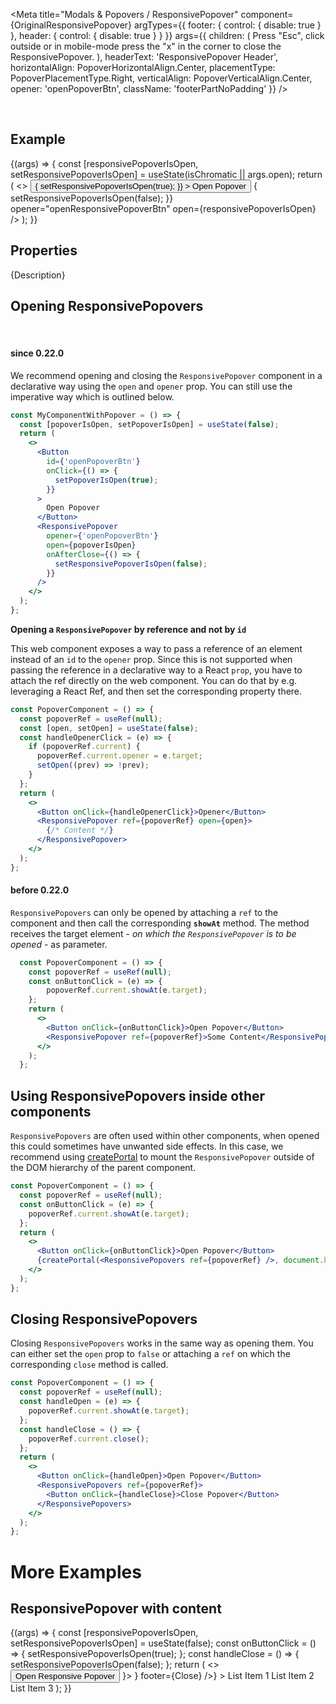 
<Meta
  title="Modals & Popovers / ResponsivePopover"
  component={OriginalResponsivePopover}
  argTypes={{
    footer: { control: { disable: true } },
    header: { control: { disable: true } }
  }}
  args={{
    children: (
      <Label>
        Press "Esc", click outside or in mobile-mode press the "x" in the corner to close the ResponsivePopover.
      </Label>
    ),
    headerText: 'ResponsivePopover Header',
    horizontalAlign: PopoverHorizontalAlign.Center,
    placementType: PopoverPlacementType.Right,
    verticalAlign: PopoverVerticalAlign.Center,
    opener: 'openPopoverBtn',
    className: 'footerPartNoPadding'
  }}
/>

<DocsHeader since="0.9.0" />

<br />

## Example

<Canvas>
  <Story name="Default">
    {(args) => {
      const [responsivePopoverIsOpen, setResponsivePopoverIsOpen] = useState(isChromatic || args.open);
      return (
        <>
          <Button
            id={'openResponsivePopoverBtn'}
            onClick={() => {
              setResponsivePopoverIsOpen(true);
            }}
          >
            Open Popover
          </Button>
          <ResponsivePopover
            {...args}
            onAfterClose={() => {
              setResponsivePopoverIsOpen(false);
            }}
            opener="openResponsivePopoverBtn"
            open={responsivePopoverIsOpen}
          />
        </>
      );
    }}
  </Story>
</Canvas>

## Properties

<ArgsTableWithNote story="Default" />

<Markdown>{Description}</Markdown>

<DomRefTable rows={ResponsivePopoverDomRef} />

## Opening ResponsivePopovers

<br />

#### since 0.22.0

We recommend opening and closing the `ResponsivePopover` component in a declarative way using the `open` and `opener` prop.
You can still use the imperative way which is outlined below.

```jsx
const MyComponentWithPopover = () => {
  const [popoverIsOpen, setPopoverIsOpen] = useState(false);
  return (
    <>
      <Button
        id={'openPopoverBtn'}
        onClick={() => {
          setPopoverIsOpen(true);
        }}
      >
        Open Popover
      </Button>
      <ResponsivePopover
        opener={'openPopoverBtn'}
        open={popoverIsOpen}
        onAfterClose={() => {
          setResponsivePopoverIsOpen(false);
        }}
      />
    </>
  );
};
```

**Opening a `ResponsivePopover` by reference and not by `id`**

This web component exposes a way to pass a reference of an element instead of an `id` to the `opener` prop. Since this is not supported when passing the reference in a declarative way to a React `prop`, you have to attach the ref directly on the web component.
You can do that by e.g. leveraging a React Ref, and then set the corresponding property there.

<MessageStrip
  hideCloseButton
  children="Changing properties outside of the React rendering cycle can lead to unwanted behavior, please be extra cautious when
  using this approach!"
/>

```jsx
const PopoverComponent = () => {
  const popoverRef = useRef(null);
  const [open, setOpen] = useState(false);
  const handleOpenerClick = (e) => {
    if (popoverRef.current) {
      popoverRef.current.opener = e.target;
      setOpen((prev) => !prev);
    }
  };
  return (
    <>
      <Button onClick={handleOpenerClick}>Opener</Button>
      <ResponsivePopover ref={popoverRef} open={open}>
        {/* Content */}
      </ResponsivePopover>
    </>
  );
};
```

#### before 0.22.0

`ResponsivePopovers` can only be opened by attaching a `ref` to the component and then call the corresponding **`showAt`** method. The method receives the target element - _on which the `ResponsivePopover` is to be opened_ - as parameter.

```jsx
  const PopoverComponent = () => {
    const popoverRef = useRef(null);
    const onButtonClick = (e) => {
        popoverRef.current.showAt(e.target);
    };
    return (
      <>
        <Button onClick={onButtonClick}>Open Popover</Button>
        <ResponsivePopover ref={popoverRef}>Some Content</ResponsivePopovers>
      </>
    );
  };
```

## Using ResponsivePopovers inside other components

`ResponsivePopovers` are often used within other components, when opened this could sometimes have unwanted side effects.
In this case, we recommend using [createPortal](https://reactjs.org/docs/portals.html) to mount the `ResponsivePopover` outside of the DOM hierarchy of the parent component.

```jsx
const PopoverComponent = () => {
  const popoverRef = useRef(null);
  const onButtonClick = (e) => {
    popoverRef.current.showAt(e.target);
  };
  return (
    <>
      <Button onClick={onButtonClick}>Open Popover</Button>
      {createPortal(<ResponsivePopovers ref={popoverRef} />, document.body)}
    </>
  );
};
```

## Closing ResponsivePopovers

Closing `ResponsivePopovers` works in the same way as opening them.
You can either set the `open` prop to `false` or attaching a `ref` on which the corresponding `close` method is called.

```jsx
const PopoverComponent = () => {
  const popoverRef = useRef(null);
  const handleOpen = (e) => {
    popoverRef.current.showAt(e.target);
  };
  const handleClose = () => {
    popoverRef.current.close();
  };
  return (
    <>
      <Button onClick={handleOpen}>Open Popover</Button>
      <ResponsivePopovers ref={popoverRef}>
        <Button onClick={handleClose}>Close Popover</Button>
      </ResponsivePopovers>
    </>
  );
};
```

# More Examples

## ResponsivePopover with content

<Canvas>
  <Story name="with content">
    {(args) => {
      const [responsivePopoverIsOpen, setResponsivePopoverIsOpen] = useState(false);
      const onButtonClick = () => {
        setResponsivePopoverIsOpen(true);
      };
      const handleClose = () => {
        setResponsivePopoverIsOpen(false);
      };
      return (
        <>
          <Button id="respPopoverBtn2" onClick={onButtonClick}>
            Open Responsive Popover
          </Button>
          <ResponsivePopover
            {...args}
            className={clsx('headerPartNoPadding', args.className)}
            opener="respPopoverBtn2"
            open={responsivePopoverIsOpen}
            onAfterClose={handleClose}
            header={
              <Bar endContent={<Icon name="settings" />}>
                <Title>Popover</Title>
              </Bar>
            }
            footer={<Bar endContent={<Button onClick={handleClose}>Close</Button>} />}
          >
            <List style={{ width: '200px' }}>
              <StandardListItem additionalText="3">List Item 1</StandardListItem>
              <StandardListItem additionalText="2">List Item 2</StandardListItem>
              <StandardListItem additionalText="1">List Item 3</StandardListItem>
            </List>
          </ResponsivePopover>
        </>
      );
    }}
  </Story>
</Canvas>

<Footer />
